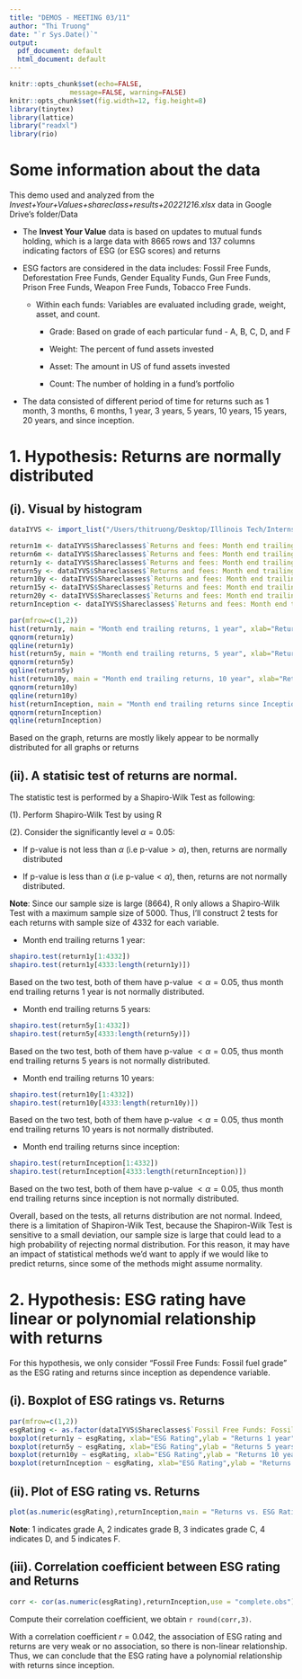 ```yaml
---
title: "DEMOS - MEETING 03/11"
author: "Thi Truong"
date: "`r Sys.Date()`"
output:
  pdf_document: default
  html_document: default
---
```



```r
knitr::opts_chunk$set(echo=FALSE,
               message=FALSE, warning=FALSE)
knitr::opts_chunk$set(fig.width=12, fig.height=8) 
library(tinytex)
library(lattice)
library("readxl")
library(rio)
```

# Some information about the data

This demo used and analyzed from the *Invest+Your+Values+shareclass+results+20221216.xlsx* data in Google Drive’s folder/Data

* The __Invest Your Value__ data is based on updates to mutual funds holding, which is a large data with 8665 rows and 137 columns indicating factors of ESG (or ESG scores) and returns

* ESG factors are considered in the data includes: Fossil Free Funds, Deforestation Free Funds, Gender Equality Funds, Gun Free Funds, Prison Free Funds, Weapon Free Funds, Tobacco Free Funds.

  + Within each funds: Variables are evaluated including grade, weight, asset, and count. 
    
    - Grade: Based on grade of each particular fund - A, B, C, D, and F
    
    - Weight: The percent of fund assets invested
    
    - Asset: The amount in US of fund assets invested
    
    - Count: The number of holding in a fund's portfolio

* The data consisted of different period of time for returns such as 1 month, 3 months, 6 months, 1 year, 3 years, 5 years, 10 years, 15 years, 20 years, and since inception.


# 1. Hypothesis: Returns are normally distributed


## (i). Visual by histogram


```r
dataIYVS <- import_list("/Users/thitruong/Desktop/Illinois Tech/Internship/Demos-0311/Invest+Your+Values+shareclass+results+20221216.xlsx")
```

```r
return1m <- dataIYVS$Shareclasses$`Returns and fees: Month end trailing returns, 1 month`
return6m <- dataIYVS$Shareclasses$`Returns and fees: Month end trailing returns, 6 month`
return1y <- dataIYVS$Shareclasses$`Returns and fees: Month end trailing returns, 1 year`
return5y <- dataIYVS$Shareclasses$`Returns and fees: Month end trailing returns, 5 year`
return10y <- dataIYVS$Shareclasses$`Returns and fees: Month end trailing returns, 10 year`
return15y <- dataIYVS$Shareclasses$`Returns and fees: Month end trailing returns, 15 year`
return20y <- dataIYVS$Shareclasses$`Returns and fees: Month end trailing returns, 10 year`
returnInception <- dataIYVS$Shareclasses$`Returns and fees: Month end trailing returns, since inception`
```

```r
par(mfrow=c(1,2))
hist(return1y, main = "Month end trailing returns, 1 year", xlab="Returns - 1 year")
qqnorm(return1y)
qqline(return1y)
hist(return5y, main = "Month end trailing returns, 5 year", xlab="Returns - 5 year")
qqnorm(return5y)
qqline(return5y)
hist(return10y, main = "Month end trailing returns, 10 year", xlab="Returns - 10 year")
qqnorm(return10y)
qqline(return10y)
hist(returnInception, main = "Month end trailing returns since Inception", xlab="Returns since inception")
qqnorm(returnInception)
qqline(returnInception)
```


Based on the graph, returns are mostly likely appear to be normally distributed for all graphs or returns

## (ii). A statisic test of returns are normal.

The statistic test is performed by a Shapiro-Wilk Test as following:

(1). Perform Shapiro-Wilk Test by using R

(2). Consider the significantly level $\alpha=0.05$:

  - If p-value is not less than $\alpha$ (i.e $\mbox{p-value} > \alpha$), then, returns are normally distributed
  
  - If p-value is less than $\alpha$ (i.e $\mbox{p-value} < \alpha$), then, returns are not normally distributed.
  
**Note**: Since our sample size is large (8664), R only allows a Shapiro-Wilk Test with a maximum sample size of 5000. Thus, I'll construct 2 tests for each returns with sample size of  4332 for each variable. 

*  Month end trailing returns 1 year:

```r
shapiro.test(return1y[1:4332])
shapiro.test(return1y[4333:length(return1y)])
```

Based on the two test, both of them have p-value $<\alpha=0.05$, thus month end trailing returns 1 year is not normally distributed.

* Month end trailing returns 5 years:

```r
shapiro.test(return5y[1:4332])
shapiro.test(return5y[4333:length(return5y)])
```

Based on the two test, both of them have p-value $<\alpha=0.05$, thus month end trailing returns 5 years is not normally distributed.


*  Month end trailing returns 10 years:

```r
shapiro.test(return10y[1:4332])
shapiro.test(return10y[4333:length(return10y)])
```

Based on the two test, both of them have p-value $< \alpha=0.05$, thus month end trailing returns 10 years is not normally distributed.

*  Month end trailing returns since inception:

```r
shapiro.test(returnInception[1:4332])
shapiro.test(returnInception[4333:length(returnInception)])
```

Based on the two test, both of them have p-value $< \alpha=0.05$, thus month end trailing returns since inception is not normally distributed.

Overall, based on the tests, all returns distribution are not normal. Indeed, there is a limitation of Shapiron-Wilk Test, because the Shapiron-Wilk Test is sensitive to a small deviation, our sample size is large that could lead to a high probability of rejecting normal distribution. For this reason, it may have an impact of statistical methods we'd want to apply if we would like to predict returns, since some of the methods might assume normality.

# 2. Hypothesis: ESG rating have linear or polynomial relationship with returns

For this hypothesis, we only consider "Fossil Free Funds: Fossil fuel grade" as the ESG rating and returns since inception as dependence variable.

## (i). Boxplot of ESG ratings vs. Returns

```r
par(mfrow=c(1,2))
esgRating <- as.factor(dataIYVS$Shareclasses$`Fossil Free Funds: Fossil fuel grade`)
boxplot(return1y ~ esgRating, xlab="ESG Rating",ylab = "Returns 1 year",main = "Returns 1 year vs ESG rating")
boxplot(return5y ~ esgRating, xlab="ESG Rating",ylab = "Returns 5 years",main = "Returns 5 years vs ESG rating")
boxplot(return10y ~ esgRating, xlab="ESG Rating",ylab = "Returns 10 years",main ="Returns 10 years vs ESG rating")
boxplot(returnInception ~ esgRating, xlab="ESG Rating",ylab = "Returns since Inception", main = "Returns since Inception vs ESG rating")
```

## (ii). Plot of ESG rating vs. Returns

```r
plot(as.numeric(esgRating),returnInception,main = "Returns vs. ESG Rating", xlab="ESG Rating", ylab = "Returns")
```

**Note**: 1 indicates grade A, 2 indicates grade B, 3 indicates grade C, 4 indicates D, and 5 indicates F.

## (iii). Correlation coefficient between ESG rating and Returns

```r
corr <- cor(as.numeric(esgRating),returnInception,use = "complete.obs")
```

Compute their correlation coefficient, we obtain `r round(corr,3)`.

With a correlation coefficient $r=0.042$, the association of ESG rating and returns are very weak or no association, so there is non-linear relationship. Thus, we can conclude that the ESG rating have a polynomial relationship with returns since inception.


